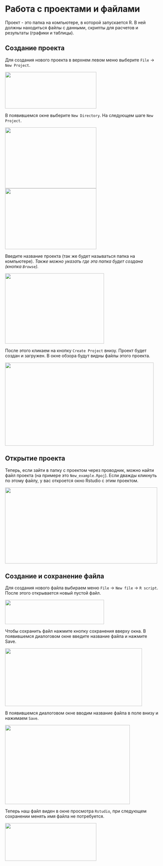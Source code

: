 # Работа с проектами и файлами

Проект - это папка на компьютере, в которой запускается R. В ней должны находиться файлы с данными, скрипты для расчетов и результаты (графики и таблицы).

## Создание проекта

Для создания нового проекта в верхнем левом меню выберите `File` → `New Project`.

![](images/03-create-project-1.png){height="120px" width="300px"}

В появившемся окне выберите `New Directory`. На следующем шаге `New Project`.

![](images/03-create-project-2.png){height="200px" width="300px"} ![](images/03-create-project-3.png){height="200px" width="300px"}

Введите название проекта (так же будет называться папка на компьютере). *Также можно указать где эта папка будет создана (кнопка `Browse`).*

![](images/03-create-project-4.png){height="231px" width="325px"}

После этого кликаем на кнопку `Create Project` внизу. Проект будет создан и загружен. В окне обзора будут видны файлы этого проекта.

![](images/03-create-project-5.png){height="273px" width="488px"}

## Открытие проекта

Теперь, если зайти в папку с проектом через проводник, можно найти файл проекта (на примере это `New_example.Rpoj`). Если дважды кликнуть по этому файлу, у вас откроется окно Rstudio с этим проектом.     

![](images/03-create-project-10.png){height="250px" width="500px"}

## Создание и сохранение файла

Для создания нового файла выбираем меню `File` -> `New file` -> `R script`.
После этого открывается новый пустой файл.

![](images/03-create-project-9.png){height="80px" width="325px"}

Чтобы сохранить файл нажмите кнопку сохранения вверху окна. В появившемся диалоговом окне введите название файла и нажмите Save.

![](images/03-create-project-6.png){height="190px" width="450px"}

В появившемся диалоговом окне вводим название файла в поле внизу и нажимаем `Save`.

![](images/03-create-project-7.png){height="260px" width="410px"}

Теперь наш файл виден в окне просмотра `Rstudio`, при следующем сохранении менять имя файла не потребуется.

![](images/03-create-project-8.png){height="124px" width="300px"}
